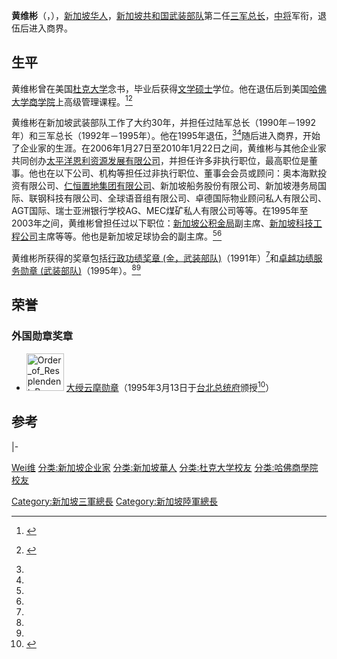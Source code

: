 {{Infobox military person
|name = 黄维彬
|born =
|image = 
|image_size = 
|caption = 
|placeofbirth = {{新加坡}}
|allegiance = {{SIN}}
|branch = [[新加坡共和国武装部队|新加坡共和国武装部队]]
|serviceyears = 1964年－1995年
|rank = [[中将|中将]]
|commands =
* 陆军总长（1990年－1992年）
* 三军总长（1992年－1995年）
|awards =
|spouse = 
|relations = 
|laterwork =
|signature =
}}
'''黄维彬'''（{{lang-en|Ng Jui Ping}}，{{bd|1948年||2020年|1月1日|catIdx=Ng}}），[[新加坡华人|新加坡华人]]，[[新加坡共和国武装部队|新加坡共和国武装部队]]第二任[[三军总长|三军总长]]，[[中将|中将]]军衔，退伍后进入商界。

==生平==
黄维彬曾在美国[[杜克大学|杜克大学]]念书，毕业后获得[[文学硕士|文学硕士]]学位。他在退伍后到美国[[哈佛大学|哈佛大学]][[哈佛商学院|商学院]]上高级管理课程。<ref name="PACF.SI">{{en icon}} {{cite web|title=黄维彬|url=http://in.reuters.com/finance/stocks/officerProfile?symbol=PACF.SI&officerId=776805|publisher=路透社|accessdate=2013年9月5日|archive-date=2013年9月27日|archive-url=https://web.archive.org/web/20130927022908/http://in.reuters.com/finance/stocks/officerProfile?symbol=PACF.SI&officerId=776805|dead-url=no}}</ref><ref name=Yanlord>{{en icon}} {{cite web|title=董事会|url=http://www.yanlordland.com/en/Corporate_Governance2.asp?#p1|publisher=仁恒置地集团|accessdate=2013年9月5日|archive-url=https://web.archive.org/web/20130926072948/http://www.yanlordland.com/en/Corporate_Governance2.asp#p1|archive-date=2013年9月26日|dead-url=yes}}</ref>

黄维彬在新加坡武装部队工作了大约30年，并担任过陆军总长（1990年－1992年）和三军总长（1992年－1995年）。他在1995年退伍，<ref name="PACF.SI" /><ref name=Yanlord />随后进入商界，开始了企业家的生涯。在2006年1月27日至2010年1月22日之间，黄维彬与其他企业家共同创办[[恩利资源|太平洋恩利资源发展有限公司]]，并担任许多非执行职位，最高职位是董事。他也在以下公司、机构等担任过非执行职位、董事会会员或顾问：奥本海默投资有限公司、[[仁恒置地|仁恒置地集团有限公司]]、新加坡船务股份有限公司、新加坡港务局国际、联钢科技有限公司、全球语音组有限公司、卓德国际物业顾问私人有限公司、AGT国际、瑞士亚洲银行学校AG、MEC煤矿私人有限公司等等。在1995年至2003年之间，黄维彬曾担任过以下职位：[[新加坡公积金计划|新加坡公积金局]]副主席、[[新科工程|新加坡科技工程公司]]主席等等。他也是新加坡足球协会的副主席。<ref name="PACF.SI" /><ref name=Yanlord />

黄维彬所获得的奖章包括[[新加坡武装部队荣誉制度|行政功绩奖章 (金，武装部队)]]（1991年）<ref name="PACF.SI" />和[[新加坡武装部队荣誉制度|卓越功绩服务勋章 (武装部队)]]（1995年）。<ref name="PACF.SI" /><ref name=Yanlord />

==荣誉==
===外国勋章奖章===
* [[File:Order_of_Resplendent_Banner_with_Grand_Cordon_ribbon.png|60px]] [[云麾勋章|大绶云麾勋章]]（1995年3月13日于[[台北市|台北]][[总统府_(台湾)|总统府]]颁授<ref>{{cite web |url=https://www.president.gov.tw/NEWS/22394 |title=總統頒勳新加坡三軍總長 |publisher=中华民国总统府 |date=1995-03-13 |accessdate=2021-09-11 |archive-date=2021-09-11 |archive-url=https://web.archive.org/web/20210911145657/https://www.president.gov.tw/NEWS/22394 |dead-url=no }}</ref>）

==参考==
{{reflist}}

{{start box}}
{{s-off}}
{{s-before|[[朱维良|朱维良]]中将}}
{{s-title|[[新加坡共和国武装部队|新加坡共和国武装部队]][[三军总长|三军总长]]|1992年－1995年7月1日}}
{{s-after|[[马士强|马士强]]少将}}
|-
{{s-before|Boey Tak Hap}}
{{s-title|[[新加坡共和国陆军部队|新加坡共和国陆军部队]]总长|1990年－1992年}}
{{s-after|{{Link-en|林梁长|Lim Neo Chian}}准将}}
{{end box}}

{{DEFAULTSORT:Ng}}
[[分类:黄姓|Wei维]]
[[Category:新加坡三軍總長|Category:新加坡三軍總長]]
[[Category:新加坡陸軍總長|Category:新加坡陸軍總長]]
[[分类:新加坡企业家|分类:新加坡企业家]]
[[分类:新加坡華人|分类:新加坡華人]]
[[分类:杜克大学校友|分类:杜克大学校友]]
[[分类:哈佛商學院校友|分类:哈佛商學院校友]]